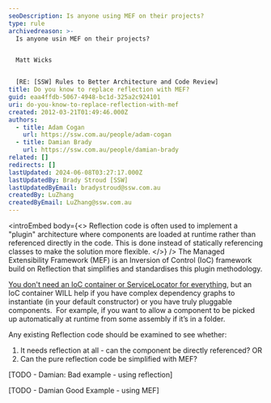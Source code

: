 ```yaml
---
seoDescription: Is anyone using MEF on their projects?
type: rule
archivedreason: >-
  Is anyone usin MEF on their projects?


  Matt Wicks


  [RE: [SSW] Rules to Better Architecture and Code Review]
title: Do you know to replace reflection with MEF?
guid: eaa4ffdb-5067-4948-bc1d-325a2c924101
uri: do-you-know-to-replace-reflection-with-mef
created: 2012-03-21T01:49:46.000Z
authors:
  - title: Adam Cogan
    url: https://ssw.com.au/people/adam-cogan
  - title: Damian Brady
    url: https://ssw.com.au/people/damian-brady
related: []
redirects: []
lastUpdated: 2024-06-08T03:27:17.000Z
lastUpdatedBy: Brady Stroud [SSW]
lastUpdatedByEmail: bradystroud@ssw.com.au
createdBy: LuZhang
createdByEmail: LuZhang@ssw.com.au
---
```


<introEmbed
  body={<>
Reflection code is often used to implement a "plugin" architecture where components are loaded at runtime rather than referenced directly in the code. This is done instead of statically referencing classes to make the solution more flexible.
  </>}
/>
The Managed Extensibility Framework (MEF) is an Inversion of Control (IoC) framework build on Reflection that simplifies and standardises this plugin methodology.

[You don't need an IoC container or ServiceLocator for everything](http://blogs.clariusconsulting.net/kzu/you-dont-need-an-ioc-or-servicelocator-for-everything/ "You don’t need an IoC container or ServiceLocator for everything"), but an IoC container WILL help if you have complex dependency graphs to instantiate (in your default constructor) or you have truly pluggable components.  For example, if you want to allow a component to be picked up automatically at runtime from some assembly if it’s in a folder.

Any existing Reflection code should be examined to see whether:

1. It needs reflection at all - can the component be directly referenced? OR
2. Can the pure reflection code be simplified with MEF?

[TODO - Damian: Bad example - using reflection]

[TODO - Damian Good Example - using MEF]
